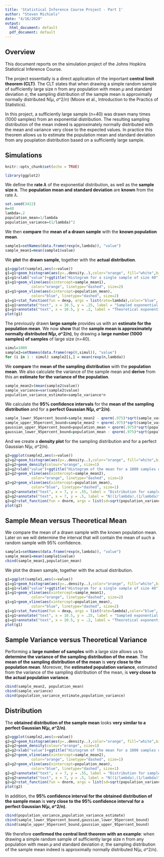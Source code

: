 ```yaml
---
title: 'Statistical Inference Course Project - Part I'
author: "Steven Michiels"
date: "4/16/2020"
output:
  html_document: default
  pdf_document: default
---
```


## Overview
This document reports on the simulation project of the Johns Hopkins Statistical Inference Course. 

The project essentially is a direct application of the important __central limit theorem (CLT)__. The CLT states that when drawing a simple random sample of sufficiently large size n from any population with mean $\mu$ and standard deviation $\sigma$, the sampling distribution of the sample mean is approximally normally distributed N($\mu$, $\sigma$^2/n) (Moore et al., Introduction to the Practics of Statistics). 

In this project, a sufficiently large sample (n=40) was drawn many times (1000 samples) from an exponential distribution. The resulting sampling distribution of the mean indeed is approximately normally distributed with the mean and variance very close to the expected values. In practice this theorem allows us to estimate the population mean and standard deviation from any pouplation distribution based on a sufficiently large sample.

## Simulations

```r
knitr::opts_chunk$set(echo = TRUE)
```

```r
library(ggplot2)
```
We define the __rate $\lambda$__ of the exponential distribution, as well as the __sample size n__. The __population mean and standard deviation__ are __known__ from the rate $\lambda$.
```r
set.seed(3422)
n=40
lambda=.2
population_mean=1/lambda
population_variance=(1/lambda)^2
```

We then __compare__ the __mean of a drawn sample__ with the __known population mean__.

```r
sample1=setNames(data.frame(rexp(n,lambda)), "value")
sample_mean1=mean(sample1$value)
```

We __plot__ the __drawn sample__, together with the __actual distribution__.

```r
g1=ggplot(sample1,aes(x=value))
g1=g1+geom_histogram(aes(y=..density..),color="orange", fill="white",binwidth=2)
g1=g1+xlab("value")+ggtitle("Histogram for a single sample of size 40")
g1=g1+geom_vline(aes(xintercept=sample_mean1),
            color="orange", linetype="dashed", size=2)
g1=g1+geom_vline(aes(xintercept=population_mean),
            color="blue", linetype="dashed", size=2)
g1=g1+stat_function(fun = dexp, args = list(rate=lambda),color="blue", size=1)
g1=g1+annotate("text", x = 10.5, y = .25, label = "Sampled exponential (n=40)", color="orange", size=5)
g1=g1+annotate("text", x = 10.5, y = .2, label = "Theoretical exponential (rate = 0.2)", color="blue", size=5)
plot(g1)
```

The previously drawn __large sample__ provides us with an __estimate for the population mean__. We now __show__ that the __sample mean is approximately normally distributed N($\mu$, $\sigma$^2/n)__, by drawing a __large number (1000 samples) of samples__ of large size (n=40). 

```r
simul=1000
sample2=setNames(data.frame(rep(0,simul)), "value")
for (i in 1 : simul) sample2[i,] = mean(rexp(n,lambda))
```

We __compare__ the __mean of the sampling distribution__ with the __population mean__. 
We also calculate the variance of the sample mean and __derive__ from this an __estimate for the variance of the population__. 

```r
sample_mean2=(mean(sample2$value))
sample_variance=var(sample2$value)
population_variance_estimate=sample_variance*n
```

We calculate the __95% confidence intervals__ for the __mean of the sampling distribution__ and for a __perfect Gaussian N($\mu$, $\sigma$^2/n)__. 
```r
sample_lower_95percent_bound=sample_mean2 - qnorm(.975)*sqrt(sample_variance)
sample_upper_95percent_bound=sample_mean2 + qnorm(.975)*sqrt(sample_variance)
gaussian_upper_95percent_bound=population_mean + qnorm(.975)*sqrt(population_variance/n)
gaussian_lower_95percent_bound=population_mean - qnorm(.975)*sqrt(population_variance/n)

```

And we create a __density plot__ for the sampling distribution and for a perfect Gaussian N($\mu$, $\sigma$^2/n).
```r
g2=ggplot(sample2,aes(x=value))
g2=g2+geom_histogram(aes(y=..density..),color="orange", fill="white",binwidth=.3)
g2=g2+geom_density(colour="orange", size=1) 
g2=g2+xlab("value")+ggtitle("Histogram of the mean for a 1000 samples of size 40")
g2=g2+geom_vline(aes(xintercept=sample_mean2),
            color="orange", linetype="dashed", size=1)
g2=g2+geom_vline(aes(xintercept=population_mean),
            color="blue", linetype="dashed", size=1)
g2=g2+annotate("text", x = 7, y = .55, label = "Distribution for sample (n=40)", color="orange", size=5)
g2=g2+annotate("text", x = 7, y = .5, label = "N((1/lambda),(1/lambda)^2/n)", color="blue", size=5)
g2=g2+stat_function(fun = dnorm, args = list(sd=sqrt(population_variance/n),mean=population_mean),color="blue", size=1)
plot(g2)
```

## Sample Mean versus Theoretical Mean

We compare the mean of a drawn sample with the known population mean. Later on we will determine the interval that will contain the mean of such a random sample with 95% confidence.

```r
sample1=setNames(data.frame(rexp(n,lambda)), "value")
sample_mean1=mean(sample1$value)
cbind(sample_mean1,population_mean)
```

We plot the drawn sample, together with the actual distribution.

```r
g1=ggplot(sample1,aes(x=value))
g1=g1+geom_histogram(aes(y=..density..),color="orange", fill="white",binwidth=2)
g1=g1+xlab("value")+ggtitle("Histogram for a single sample of size 40")
g1=g1+geom_vline(aes(xintercept=sample_mean1),
            color="orange", linetype="dashed", size=2)
g1=g1+geom_vline(aes(xintercept=population_mean),
            color="blue", linetype="dashed", size=2)
g1=g1+stat_function(fun = dexp, args = list(rate=lambda),color="blue", size=1)
g1=g1+annotate("text", x = 10.5, y = .25, label = "Sampled exponential (n=40)", color="orange", size=5)
g1=g1+annotate("text", x = 10.5, y = .2, label = "Theoretical exponential (rate = 0.2)", color="blue", size=5)
plot(g1)
```

## Sample Variance versus Theoretical Variance

Performing a __large number of samples__ with a large size allows us to __determine the variance of the sampling distribution of the mean__. The __mean of the sampling distribution of the mean__ is __very close to the population mean__. Moreover, the __estimated population variance__, estimated from the variance of the sampling distribution of the mean, is __very close to the actual population variance__.


```r
cbind(sample_mean2, population_mean)
cbind(sample_variance)
cbind(population_variance_estimate,population_variance)
```

## Distribution

The __obtained distribution of the sample mean__ looks __very similar to a perfect Gaussian N($\mu$, $\sigma$^2/n)__.

```r
g2=ggplot(sample2,aes(x=value))
g2=g2+geom_histogram(aes(y=..density..),color="orange", fill="white",binwidth=.3)
g2=g2+geom_density(colour="orange", size=1) 
g2=g2+xlab("value")+ggtitle("Histogram of the mean for a 1000 samples of size 40")
g2=g2+geom_vline(aes(xintercept=sample_mean2),
            color="orange", linetype="dashed", size=1)
g2=g2+geom_vline(aes(xintercept=population_mean),
            color="blue", linetype="dashed", size=1)
g2=g2+annotate("text", x = 7, y = .55, label = "Distribution for sample (n=40)", color="orange", size=5)
g2=g2+annotate("text", x = 7, y = .5, label = "N((1/lambda),(1/lambda)^2/n)", color="blue", size=5)
g2=g2+stat_function(fun = dnorm, args = list(sd=sqrt(population_variance/n),mean=population_mean),color="blue", size=1)
plot(g2)
```

In addition, the __95% confidence interval for the obtained distribution of the sample mean__ is __very close to the 95% confidence interval for a perfect Gaussian N($\mu$, $\sigma$^2/n)__. 


```r
cbind(population_variance,population_variance_estimate)
cbind(sample_lower_95percent_bound,gaussian_lower_95percent_bound)
cbind(sample_upper_95percent_bound,gaussian_upper_95percent_bound)
```

We therefore __confirmed the central limit theorem with an example__: when drawing a simple random sample of sufficiently large size n from any population with mean $\mu$ and standard deviation $\sigma$, the sampling distribution of the sample mean indeed is approximally normally distributed N($\mu$, $\sigma$^2/n).